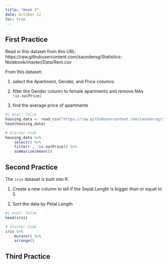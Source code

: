 ```yaml
---
title: "Week 3"
date: October 12
toc: true
---
```



## First Practice

Read in this dataset from this URL: https://raw.githubusercontent.com/saundersg/Statistics-Notebook/master/Data/Rent.csv 


From this dataset: 

1. select the Apartment, Gender, and Price columns

2. filter the Gender column to female apartments and remove NAs `!is.na(Price)`

3. find the average price of apartments

```r
#| eval: false
housing_data <- read_csv("https://raw.githubusercontent.com/saundersg/Statistics-Notebook/master/Data/Rent.csv")
head(housing_data)

# Starter Code
housing_data %>% 
    select() %>% 
    filter( , !is.na(Price)) %>% 
    summarise(mean())
```



## Second Practice

The `iris` dataset is built into R. 


1. Create a new column to tell if the Sepal.Length is bigger than or equal to 5

2. Sort the data by Petal.Length

```r
#| eval: false
head(iris)

# Starter Code
iris %>%
    mutate() %>% 
    arrange()
```


## Third Practice 

